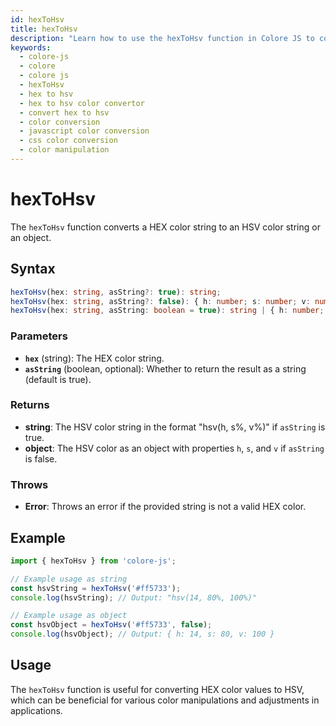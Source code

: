 ```yaml
---
id: hexToHsv
title: hexToHsv
description: "Learn how to use the hexToHsv function in Colore JS to convert HEX color values to HSV. This guide covers the syntax, parameters, examples, and practical applications for color conversion in your projects."
keywords:
  - colore-js
  - colore
  - colore js
  - hexToHsv
  - hex to hsv
  - hex to hsv color convertor
  - convert hex to hsv
  - color conversion
  - javascript color conversion
  - css color conversion
  - color manipulation
---
```



<StructuredData />

# hexToHsv

The `hexToHsv` function converts a HEX color string to an HSV color string or an object.

## Syntax

```typescript
hexToHsv(hex: string, asString?: true): string;
hexToHsv(hex: string, asString?: false): { h: number; s: number; v: number };
hexToHsv(hex: string, asString: boolean = true): string | { h: number; s: number; v: number };
```

### Parameters

- **`hex`** (string): The HEX color string.
- **`asString`** (boolean, optional): Whether to return the result as a string (default is true).

### Returns

- **string**: The HSV color string in the format "hsv(h, s%, v%)" if `asString` is true.
- **object**: The HSV color as an object with properties `h`, `s`, and `v` if `asString` is false.

### Throws

- **Error**: Throws an error if the provided string is not a valid HEX color.

## Example

```typescript
import { hexToHsv } from 'colore-js';

// Example usage as string
const hsvString = hexToHsv('#ff5733');
console.log(hsvString); // Output: "hsv(14, 80%, 100%)"

// Example usage as object
const hsvObject = hexToHsv('#ff5733', false);
console.log(hsvObject); // Output: { h: 14, s: 80, v: 100 }
```

## Usage

The `hexToHsv` function is useful for converting HEX color values to HSV, which can be beneficial for various color manipulations and adjustments in applications.
